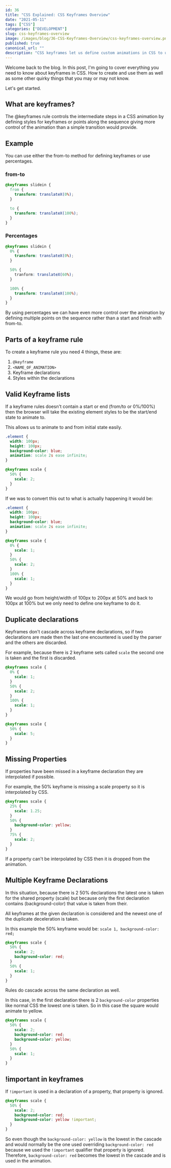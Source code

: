 ```yaml
---
id: 36
title: "CSS Explained: CSS Keyframes Overview"
date: "2021-05-11"
tags: ["CSS"]
categories: ["DEVELOPMENT"]
slug: css-keyframes-overview
image: /images/blog/36-CSS-Keyframes-Overview/css-keyframes-overview.png
published: true
canonical_url: ""
description: "CSS keyframes let us define custom animations in CSS to use across our website, here's everything you need to know about them."
---
```


Welcome back to the blog. In this post, I'm going to cover everything you need to know about keyframes in CSS. How to create and use them as well as some other quirky things that you may or may not know.

Let's get started.

## What are keyframes?

The @keyframes rule controls the intermediate steps in a CSS animation by defining styles for keyframes or points along the sequence giving more control of the animation than a simple transition would provide.

## Example

You can use either the from-to method for defining keyframes or use percentages.

### from-to

```css
@keyframes slidein {
  from {
    transform: translateX(0%);
  }

  to {
    transform: translateX(100%);
  }
}
```

### Percentages

```css
@keyframes slidein {
  0% {
    transform: translateX(0%);
  }

  50% {
    tranform: translateX(60%);
  }

  100% {
    transform: translateX(100%);
  }
}
```

By using percentages we can have even more control over the animation by defining multiple points on the sequence rather than a start and finish with from-to.

## Parts of a keyframe rule

To create a keyframe rule you need 4 things, these are:

1. `@keyframe`
2. `<NAME_OF_ANIMATION>`
3. Keyframe declarations
4. Styles within the declarations

## Valid Keyframe lists

If a keyframe rules doesn't contain a start or end (from/to or 0%/100%) then the browser will take the existing element styles to be the start/end state to animate to.

This allows us to animate to and from initial state easily.

```css
.element {
  width: 100px;
  height: 100px;
  background-color: blue;
  animation: scale 2s ease infinite;
}

@keyframes scale {
  50% {
    scale: 2;
  }
}
```

If we was to convert this out to what is actually happening it would be:

```css
.element {
  width: 100px;
  height: 100px;
  background-color: blue;
  animation: scale 2s ease infinite;
}

@keyframes scale {
  0% {
    scale: 1;
  }
  50% {
    scale: 2;
  }
  100% {
    scale: 1;
  }
}
```

We would go from height/width of 100px to 200px at 50% and back to 100px at 100% but we only need to define one keyframe to do it.

## Duplicate declarations

Keyframes don't cascade across keyframe declarations, so if two declarations are made then the last one encountered is used by the parser and the others are discarded.

For example, because there is 2 keyframe sets called `scale` the second one is taken and the first is discarded.

```css
@keyframes scale {
  0% {
    scale: 1;
  }
  50% {
    scale: 2;
  }
  100% {
    scale: 1;
  }
}

@keyframes scale {
  50% {
    scale: 5;
  }
}
```

## Missing Properties

If properties have been missed in a keyframe declaration they are interpolated if possible.

For example, the 50% keyframe is missing a scale property so it is interpolated by CSS.

```css
@keyframes scale {
  25% {
    scale: 1.25;
  }
  50% {
    background-color: yellow;
  }
  75% {
    scale: 2;
  }
}
```

If a property can't be interpolated by CSS then it is dropped from the animation.

## Multiple Keyframe Declarations

In this situation, because there is 2 50% declarations the latest one is taken for the shared property (scale) but because only the first declaration contains (background-color) that value is taken from their.

All keyframes at the given declaration is considered and the newest one of the duplicate deceleration is taken.

In this example the 50% keyframe would be: `scale 1, background-color: red;`

```css
@keyframes scale {
  50% {
    scale: 2;
    background-color: red;
  }
  50% {
    scale: 1;
  }
}
```

Rules do cascade across the same declaration as well.

In this case, in the first declaration there is 2 `background-color` properties like normal CSS the lowest one is taken. So in this case the square would animate to yellow.

```css
@keyframes scale {
  50% {
    scale: 2;
    background-color: red;
    background-color: yellow;
  }
  50% {
    scale: 1;
  }
}
```

## !important in keyframes

If `!important` is used in a declaration of a property, that property is ignored.

```css
@keyframes scale {
  50% {
    scale: 2;
    background-color: red;
    background-color: yellow !important;
  }
}
```

So even though the `background-color: yellow` is the lowest in the cascade and would normally be the one used overriding `background-color: red` because we used the `!important` qualifier that property is ignored. Therefore, `background-color: red` becomes the lowest in the cascade and is used in the animation.
